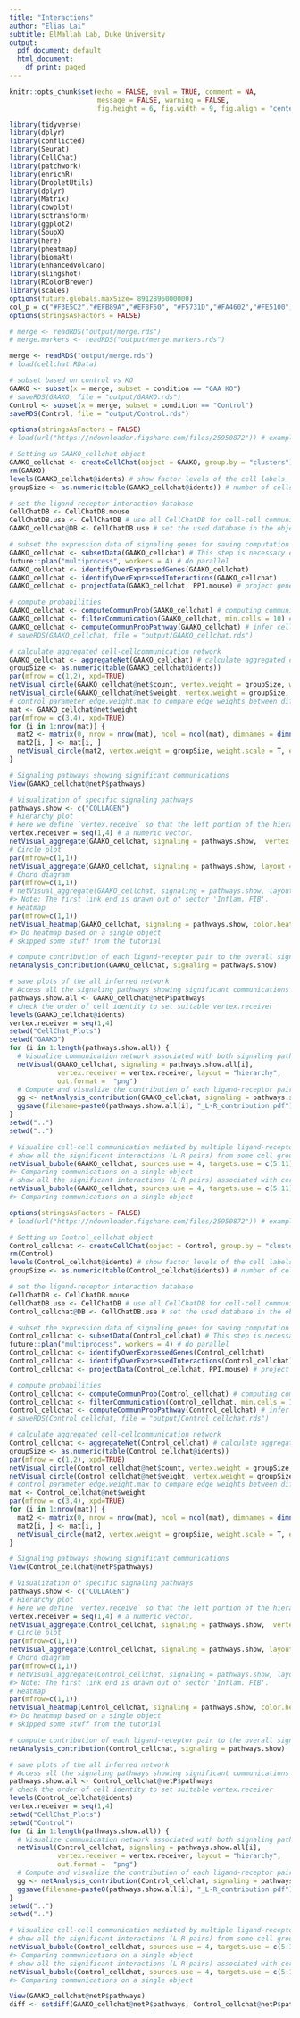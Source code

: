 ```yaml
---
title: "Interactions"
author: "Elias Lai"
subtitle: ElMallah Lab, Duke University
output:
  pdf_document: default
  html_document:
    df_print: paged
---
```


```r
knitr::opts_chunk$set(echo = FALSE, eval = TRUE, comment = NA, 
                      message = FALSE, warning = FALSE,
                      fig.height = 6, fig.width = 9, fig.align = "center")
```

```r
library(tidyverse)
library(dplyr)
library(conflicted)
library(Seurat)
library(CellChat)
library(patchwork)
library(enrichR)
library(DropletUtils)
library(dplyr)
library(Matrix)
library(cowplot)
library(sctransform)
library(ggplot2)
library(SoupX)
library(here)
library(pheatmap)
library(biomaRt)
library(EnhancedVolcano)
library(slingshot)
library(RColorBrewer)
library(scales)
options(future.globals.maxSize= 8912896000000)
col_p = c("#F3E5C2","#EFB89A","#EF8F50", "#F5731D","#FA4602","#FE5100")
options(stringsAsFactors = FALSE)

# merge <- readRDS("output/merge.rds")
# merge.markers <- readRDS("output/merge.markers.rds")

merge <- readRDS("output/merge.rds")
# load(cellchat.RData)

```

```r
# subset based on control vs KO
GAAKO <- subset(x = merge, subset = condition == "GAA KO")
# saveRDS(GAAKO, file = "output/GAAKO.rds")
Control <- subset(x = merge, subset = condition == "Control")
saveRDS(Control, file = "output/Control.rds")
```


```r
options(stringsAsFactors = FALSE)
# load(url("https://ndownloader.figshare.com/files/25950872")) # example input for creating CellChat object

# Setting up GAAKO_cellchat object
GAAKO_cellchat <- createCellChat(object = GAAKO, group.by = "clusters")
rm(GAAKO)
levels(GAAKO_cellchat@idents) # show factor levels of the cell labels
groupSize <- as.numeric(table(GAAKO_cellchat@idents)) # number of cells in each cell group

# set the ligand-receptor interaction database
CellChatDB <- CellChatDB.mouse
CellChatDB.use <- CellChatDB # use all CellChatDB for cell-cell communication analysis (simply use the default CellChatDB)
GAAKO_cellchat@DB <- CellChatDB.use # set the used database in the object

# subset the expression data of signaling genes for saving computation cost
GAAKO_cellchat <- subsetData(GAAKO_cellchat) # This step is necessary even if using the whole database
future::plan("multiprocess", workers = 4) # do parallel
GAAKO_cellchat <- identifyOverExpressedGenes(GAAKO_cellchat)
GAAKO_cellchat <- identifyOverExpressedInteractions(GAAKO_cellchat)
GAAKO_cellchat <- projectData(GAAKO_cellchat, PPI.mouse) # project gene expression data onto PPI network (optional)

# compute probabilities
GAAKO_cellchat <- computeCommunProb(GAAKO_cellchat) # computing communication probability and infer cellular communication network
GAAKO_cellchat <- filterCommunication(GAAKO_cellchat, min.cells = 10) # Filter cell groups with few number of cells
GAAKO_cellchat <- computeCommunProbPathway(GAAKO_cellchat) # infer cell-cell communication at a signaling pathway level
# saveRDS(GAAKO_cellchat, file = "output/GAAKO_cellchat.rds")

# calculate aggregated cell-cellcommunication network
GAAKO_cellchat <- aggregateNet(GAAKO_cellchat) # calculate aggregated cell-cell communication network
groupSize <- as.numeric(table(GAAKO_cellchat@idents))
par(mfrow = c(1,2), xpd=TRUE)
netVisual_circle(GAAKO_cellchat@net$count, vertex.weight = groupSize, weight.scale = T, label.edge= F, title.name = "Number of interactions")
netVisual_circle(GAAKO_cellchat@net$weight, vertex.weight = groupSize, weight.scale = T, label.edge= F, title.name = "Interaction weights/strength")
# control parameter edge.weight.max to compare edge weights between different networks
mat <- GAAKO_cellchat@net$weight
par(mfrow = c(3,4), xpd=TRUE)
for (i in 1:nrow(mat)) {
  mat2 <- matrix(0, nrow = nrow(mat), ncol = ncol(mat), dimnames = dimnames(mat))
  mat2[i, ] <- mat[i, ]
  netVisual_circle(mat2, vertex.weight = groupSize, weight.scale = T, edge.weight.max = max(mat), title.name = rownames(mat)[i])
}

# Signaling pathways showing significant communications
View(GAAKO_cellchat@netP$pathways)

# Visualization of specific signaling pathways
pathways.show <- c("COLLAGEN") 
# Hierarchy plot
# Here we define `vertex.receive` so that the left portion of the hierarchy plot shows signaling to fibroblast and the right portion shows signaling to immune cells 
vertex.receiver = seq(1,4) # a numeric vector. 
netVisual_aggregate(GAAKO_cellchat, signaling = pathways.show,  vertex.receiver = vertex.receiver)
# Circle plot
par(mfrow=c(1,1))
netVisual_aggregate(GAAKO_cellchat, signaling = pathways.show, layout = "circle")
# Chord diagram
par(mfrow=c(1,1))
# netVisual_aggregate(GAAKO_cellchat, signaling = pathways.show, layout = "chord") # supposed to work
#> Note: The first link end is drawn out of sector 'Inflam. FIB'.
# Heatmap
par(mfrow=c(1,1))
netVisual_heatmap(GAAKO_cellchat, signaling = pathways.show, color.heatmap = "Reds")
#> Do heatmap based on a single object
# skipped some stuff from the tutorial

# compute contribution of each ligand-receptor pair to the overall signaling pathway and visualize cell-cell communication mediated by a single ligand-receptor pair
netAnalysis_contribution(GAAKO_cellchat, signaling = pathways.show)

# save plots of the all inferred network
# Access all the signaling pathways showing significant communications
pathways.show.all <- GAAKO_cellchat@netP$pathways
# check the order of cell identity to set suitable vertex.receiver
levels(GAAKO_cellchat@idents)
vertex.receiver = seq(1,4)
setwd("CellChat_Plots")
setwd("GAAKO")
for (i in 1:length(pathways.show.all)) {
  # Visualize communication network associated with both signaling pathway and individual L-R pairs
  netVisual(GAAKO_cellchat, signaling = pathways.show.all[i], 
            vertex.receiver = vertex.receiver, layout = "hierarchy", 
            out.format =  "png")
  # Compute and visualize the contribution of each ligand-receptor pair to the overall signaling pathway
  gg <- netAnalysis_contribution(GAAKO_cellchat, signaling = pathways.show.all[i])
  ggsave(filename=paste0(pathways.show.all[i], "_L-R_contribution.pdf"), plot=gg, width = 24, height = 16, units = 'in', dpi = 300)
}
setwd("..")
setwd("..")

# Visualize cell-cell communication mediated by multiple ligand-receptors or signaling pathways
# show all the significant interactions (L-R pairs) from some cell groups (defined by 'sources.use') to other cell groups (defined by 'targets.use')
netVisual_bubble(GAAKO_cellchat, sources.use = 4, targets.use = c(5:11), remove.isolate = FALSE)
#> Comparing communications on a single object
# show all the significant interactions (L-R pairs) associated with certain signaling pathways
netVisual_bubble(GAAKO_cellchat, sources.use = 4, targets.use = c(5:11), signaling = c("LAMININ","COLLAGEN"), remove.isolate = FALSE)
#> Comparing communications on a single object

```

```r
options(stringsAsFactors = FALSE)
# load(url("https://ndownloader.figshare.com/files/25950872")) # example input for creating CellChat object

# Setting up Control_cellchat object
Control_cellchat <- createCellChat(object = Control, group.by = "clusters")
rm(Control)
levels(Control_cellchat@idents) # show factor levels of the cell labels
groupSize <- as.numeric(table(Control_cellchat@idents)) # number of cells in each cell group

# set the ligand-receptor interaction database
CellChatDB <- CellChatDB.mouse
CellChatDB.use <- CellChatDB # use all CellChatDB for cell-cell communication analysis (simply use the default CellChatDB)
Control_cellchat@DB <- CellChatDB.use # set the used database in the object

# subset the expression data of signaling genes for saving computation cost
Control_cellchat <- subsetData(Control_cellchat) # This step is necessary even if using the whole database
future::plan("multiprocess", workers = 4) # do parallel
Control_cellchat <- identifyOverExpressedGenes(Control_cellchat)
Control_cellchat <- identifyOverExpressedInteractions(Control_cellchat)
Control_cellchat <- projectData(Control_cellchat, PPI.mouse) # project gene expression data onto PPI network (optional)

# compute probabilities
Control_cellchat <- computeCommunProb(Control_cellchat) # computing communication probability and infer cellular communication network
Control_cellchat <- filterCommunication(Control_cellchat, min.cells = 10) # Filter cell groups with few number of cells
Control_cellchat <- computeCommunProbPathway(Control_cellchat) # infer cell-cell communication at a signaling pathway level
# saveRDS(Control_cellchat, file = "output/Control_cellchat.rds")

# calculate aggregated cell-cellcommunication network
Control_cellchat <- aggregateNet(Control_cellchat) # calculate aggregated cell-cell communication network
groupSize <- as.numeric(table(Control_cellchat@idents))
par(mfrow = c(1,2), xpd=TRUE)
netVisual_circle(Control_cellchat@net$count, vertex.weight = groupSize, weight.scale = T, label.edge= F, title.name = "Number of interactions")
netVisual_circle(Control_cellchat@net$weight, vertex.weight = groupSize, weight.scale = T, label.edge= F, title.name = "Interaction weights/strength")
# control parameter edge.weight.max to compare edge weights between different networks
mat <- Control_cellchat@net$weight
par(mfrow = c(3,4), xpd=TRUE)
for (i in 1:nrow(mat)) {
  mat2 <- matrix(0, nrow = nrow(mat), ncol = ncol(mat), dimnames = dimnames(mat))
  mat2[i, ] <- mat[i, ]
  netVisual_circle(mat2, vertex.weight = groupSize, weight.scale = T, edge.weight.max = max(mat), title.name = rownames(mat)[i])
}

# Signaling pathways showing significant communications
View(Control_cellchat@netP$pathways)

# Visualization of specific signaling pathways
pathways.show <- c("COLLAGEN") 
# Hierarchy plot
# Here we define `vertex.receive` so that the left portion of the hierarchy plot shows signaling to fibroblast and the right portion shows signaling to immune cells 
vertex.receiver = seq(1,4) # a numeric vector. 
netVisual_aggregate(Control_cellchat, signaling = pathways.show,  vertex.receiver = vertex.receiver)
# Circle plot
par(mfrow=c(1,1))
netVisual_aggregate(Control_cellchat, signaling = pathways.show, layout = "circle")
# Chord diagram
par(mfrow=c(1,1))
# netVisual_aggregate(Control_cellchat, signaling = pathways.show, layout = "chord") # supposed to work
#> Note: The first link end is drawn out of sector 'Inflam. FIB'.
# Heatmap
par(mfrow=c(1,1))
netVisual_heatmap(Control_cellchat, signaling = pathways.show, color.heatmap = "Reds")
#> Do heatmap based on a single object
# skipped some stuff from the tutorial

# compute contribution of each ligand-receptor pair to the overall signaling pathway and visualize cell-cell communication mediated by a single ligand-receptor pair
netAnalysis_contribution(Control_cellchat, signaling = pathways.show)

# save plots of the all inferred network
# Access all the signaling pathways showing significant communications
pathways.show.all <- Control_cellchat@netP$pathways
# check the order of cell identity to set suitable vertex.receiver
levels(Control_cellchat@idents)
vertex.receiver = seq(1,4)
setwd("CellChat_Plots")
setwd("Control")
for (i in 1:length(pathways.show.all)) {
  # Visualize communication network associated with both signaling pathway and individual L-R pairs
  netVisual(Control_cellchat, signaling = pathways.show.all[i], 
            vertex.receiver = vertex.receiver, layout = "hierarchy", 
            out.format =  "png")
  # Compute and visualize the contribution of each ligand-receptor pair to the overall signaling pathway
  gg <- netAnalysis_contribution(Control_cellchat, signaling = pathways.show.all[i])
  ggsave(filename=paste0(pathways.show.all[i], "_L-R_contribution.pdf"), plot=gg, width = 24, height = 16, units = 'in', dpi = 300)
}
setwd("..")
setwd("..")

# Visualize cell-cell communication mediated by multiple ligand-receptors or signaling pathways
# show all the significant interactions (L-R pairs) from some cell groups (defined by 'sources.use') to other cell groups (defined by 'targets.use')
netVisual_bubble(Control_cellchat, sources.use = 4, targets.use = c(5:11), remove.isolate = FALSE)
#> Comparing communications on a single object
# show all the significant interactions (L-R pairs) associated with certain signaling pathways
netVisual_bubble(Control_cellchat, sources.use = 4, targets.use = c(5:11), signaling = c("LAMININ","COLLAGEN"), remove.isolate = FALSE)
#> Comparing communications on a single object

```

```r
View(GAAKO_cellchat@netP$pathways)
diff <- setdiff(GAAKO_cellchat@netP$pathways, Control_cellchat@netP$pathways)

```












